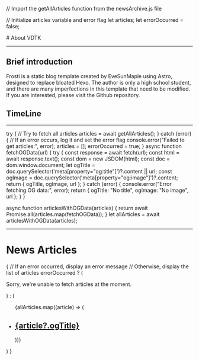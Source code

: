 
// Import the getAllArticles function from the newsArchive.js file

// Initialize articles variable and error flag
let articles;
let errorOccurred = false;

<BaseLayout PageID="about">
  <BaseCard title="about">
# About VDTK

---

## Brief introduction

Frosti is a static blog template created by EveSunMaple using Astro, designed to replace bloated Hexo. The author is only a high school student, and there are many imperfections in this template that need to be modified. If you are interested, please visit the Github repository.

## TimeLine

---

try {
// Try to fetch all articles
articles = await getAllArticles();
} catch (error) {
// If an error occurs, log it and set the error flag
console.error("Failed to get articles:", error);
articles = [];
errorOccurred = true;
}
async function fetchOGData(url) {
try {
const response = await fetch(url);
const html = await response.text();
const dom = new JSDOM(html);
const doc = dom.window.document;
let ogTitle =
doc.querySelector('meta[property="og:title"]')?.content || url;
const ogImage = doc.querySelector('meta[property="og:image"]')?.content;
return { ogTitle, ogImage, url };
} catch (error) {
console.error("Error fetching OG data:", error);
return { ogTitle: "No title", ogImage: "No image", url };
}
}

async function articlesWithOGData(articles) {
return await Promise.all(articles.map(fetchOGData));
}
let allArticles = await articlesWithOGData(articles);

---

<body>
    <h1>News Articles</h1>
    {
      // If an error occurred, display an error message
      // Otherwise, display the list of articles
      errorOccurred ? (
        <p>Sorry, we're unable to fetch articles at the moment.</p>
      ) : (
        <ul>
          {allArticles.map((article) => (
            <li>
              <article>
                <a href={article.url}>
                  <h2>{article?.ogTitle}</h2>
                </a>
                <img src={article?.ogImage} alt="" />
              </article>
            </li>
          ))}
        </ul>
      )
    }
  </body>
    </BaseCard>
</BaseLayout>

